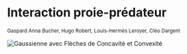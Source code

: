 # Interaction proie-prédateur
<small>Gaspard Anna Bucher, Hugo Robert, Louis-Hermès Leroyer, Cléo Dargent</small>

![Gaussienne avec Flèches de Concavité et Convexité](/are-presentation/img/pp.jpeg)
